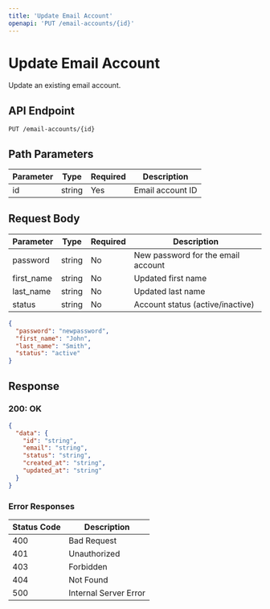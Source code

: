 ```yaml
---
title: 'Update Email Account'
openapi: 'PUT /email-accounts/{id}'
---
```


# Update Email Account

Update an existing email account.

## API Endpoint

```
PUT /email-accounts/{id}
```

## Path Parameters

| Parameter | Type   | Required | Description           |
|-----------|--------|----------|-----------------------|
| id        | string | Yes      | Email account ID      |

## Request Body

| Parameter    | Type   | Required | Description                               |
|-------------|--------|----------|-------------------------------------------|
| password    | string | No       | New password for the email account        |
| first_name  | string | No       | Updated first name                        |
| last_name   | string | No       | Updated last name                         |
| status      | string | No       | Account status (active/inactive)          |

```json
{
  "password": "newpassword",
  "first_name": "John",
  "last_name": "Smith",
  "status": "active"
}
```

## Response

### 200: OK

```json
{
  "data": {
    "id": "string",
    "email": "string",
    "status": "string",
    "created_at": "string",
    "updated_at": "string"
  }
}
```

### Error Responses

| Status Code | Description           |
|-------------|-----------------------|
| 400         | Bad Request           |
| 401         | Unauthorized          |
| 403         | Forbidden             |
| 404         | Not Found             |
| 500         | Internal Server Error |
